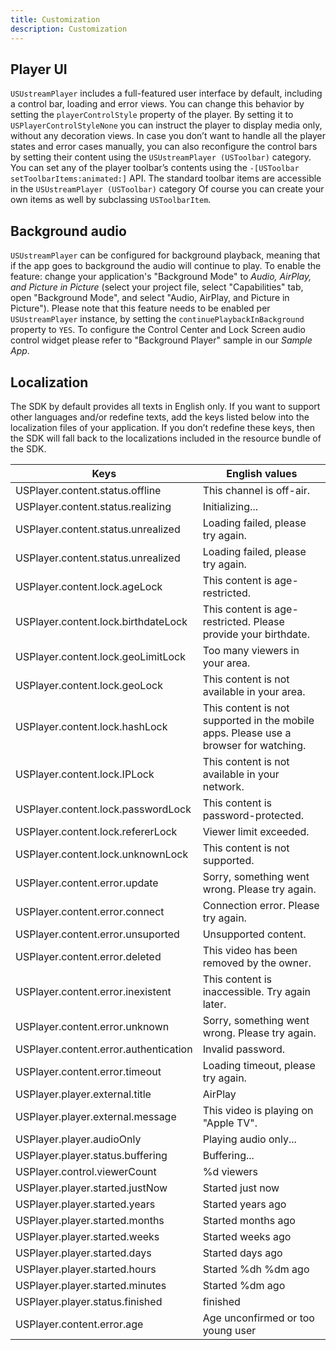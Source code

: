 ```yaml
---
title: Customization
description: Customization
---
```


## Player UI

`USUstreamPlayer` includes a full-featured user interface by default, including a control bar, loading and error views. You can change this behavior by setting the `playerControlStyle` property of the player. By setting it to `USPlayerControlStyleNone` you can instruct the player to display media only, without any decoration views.
In case you don’t want to handle all the player states and error cases manually, you can also reconfigure the control bars by setting their content using the `USUstreamPlayer (USToolbar)` category.
You can set any of the player toolbar’s contents using the `-[USToolbar setToolbarItems:animated:]` API. The standard toolbar items are accessible in the `USUstreamPlayer (USToolbar)` category Of course you can create your own items as well by subclassing `USToolbarItem`.

## Background audio

`USUstreamPlayer` can be configured for background playback, meaning that if the app goes to background the audio will continue to play.
To enable the feature: change your application's "Background Mode" to _Audio, AirPlay, and Picture in Picture_ (select your project file, select "Capabilities" tab, open "Background Mode", and select "Audio, AirPlay, and Picture in Picture").
Please note that this feature needs to be enabled per `USUstreamPlayer` instance, by setting the `continuePlaybackInBackground` property to `YES`. To configure the Control Center and Lock Screen audio control widget please refer to "Background Player" sample in our _Sample App_.

## Localization

The SDK by default provides all texts in English only.
If you want to support other languages and/or redefine texts, add the keys listed below into the localization files of your application. If you don’t redefine these keys, then the SDK will fall back to the localizations included in the resource bundle of the SDK.

| Keys                                  | English values                                                                       |
| ------------------------------------- | ------------------------------------------------------------------------------------ |
| USPlayer.content.status.offline       | This channel is off-air.
| USPlayer.content.status.realizing     | Initializing...
| USPlayer.content.status.unrealized    | Loading failed, please try again.
| USPlayer.content.status.unrealized    | Loading failed, please try again.
| USPlayer.content.lock.ageLock         | This content is age-restricted.
| USPlayer.content.lock.birthdateLock   | This content is age-restricted. Please provide your birthdate.
| USPlayer.content.lock.geoLimitLock    | Too many viewers in your area.
| USPlayer.content.lock.geoLock         | This content is not available in your area.
| USPlayer.content.lock.hashLock        | This content is not supported in the mobile apps. Please use a browser for watching.
| USPlayer.content.lock.IPLock          | This content is not available in your network.
| USPlayer.content.lock.passwordLock    | This content is password-protected.
| USPlayer.content.lock.refererLock     | Viewer limit exceeded.
| USPlayer.content.lock.unknownLock     | This content is not supported.
| USPlayer.content.error.update         | Sorry, something went wrong. Please try again.
| USPlayer.content.error.connect        | Connection error. Please try again.
| USPlayer.content.error.unsuported     | Unsupported content.
| USPlayer.content.error.deleted        | This video has been removed by the owner.
| USPlayer.content.error.inexistent     | This content is inaccessible. Try again later.
| USPlayer.content.error.unknown        | Sorry, something went wrong. Please try again.
| USPlayer.content.error.authentication | Invalid password.
| USPlayer.content.error.timeout        | Loading timeout, please try again.
| USPlayer.player.external.title        | AirPlay
| USPlayer.player.external.message      | This video is playing on "Apple TV".
| USPlayer.player.audioOnly             | Playing audio only...
| USPlayer.player.status.buffering      | Buffering...
| USPlayer.control.viewerCount          | %d viewers
| USPlayer.player.started.justNow       | Started just now
| USPlayer.player.started.years         | Started years ago
| USPlayer.player.started.months        | Started months ago
| USPlayer.player.started.weeks         | Started weeks ago
| USPlayer.player.started.days          | Started days ago
| USPlayer.player.started.hours         | Started %dh %dm ago
| USPlayer.player.started.minutes       | Started %dm ago
| USPlayer.player.status.finished       | finished
| USPlayer.content.error.age            | Age unconfirmed or too young user
